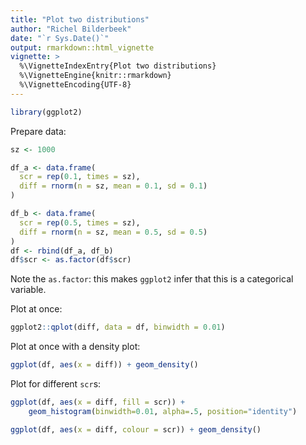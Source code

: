 ```yaml
---
title: "Plot two distributions"
author: "Richel Bilderbeek"
date: "`r Sys.Date()`"
output: rmarkdown::html_vignette
vignette: >
  %\VignetteIndexEntry{Plot two distributions}
  %\VignetteEngine{knitr::rmarkdown}
  %\VignetteEncoding{UTF-8}
---
```



```r
library(ggplot2)
```

Prepare data:

```r
sz <- 1000

df_a <- data.frame(
  scr = rep(0.1, times = sz),
  diff = rnorm(n = sz, mean = 0.1, sd = 0.1)
)

df_b <- data.frame(
  scr = rep(0.5, times = sz),
  diff = rnorm(n = sz, mean = 0.5, sd = 0.5)
)
df <- rbind(df_a, df_b)
df$scr <- as.factor(df$scr)
```

Note the `as.factor`: this makes `ggplot2` 
infer that this is a categorical variable.

Plot at once:

```r
ggplot2::qplot(diff, data = df, binwidth = 0.01)
```

Plot at once with a density plot:

```r
ggplot(df, aes(x = diff)) + geom_density()
```

Plot for different `scr`s:

```r
ggplot(df, aes(x = diff, fill = scr)) +
    geom_histogram(binwidth=0.01, alpha=.5, position="identity")

ggplot(df, aes(x = diff, colour = scr)) + geom_density()

```


